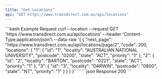 ```yaml
---
title: "Get Locations"
api: "GET https://www.transdirect.com.au/api/locations"
---
```

<RequestExample>
```bash Example Request
curl --location --request GET 'https://www.transdirect.com.au/api/locations'
--header 'Content-Type:application/json'\
--data-raw '{
{
  "next_page": "https://www.transdirect.com.au/api/locations/page/2",
  "code": 200,
  "locations": {
    "1": {
      "id": "1",
      "locality": "AUSTRALIAN NATIONAL UNIVERSITY",
      "postcode": "0200",
      "state": "ACT",
      "priority": "1"
    },
    "2": {
      "id": "2",
      "locality": "BARTON",
      "postcode": "0221",
      "state": "ACT",
      "priority": "1"
    },
    "3": {
      "id": "3",
      "locality": "DARWIN",
      "postcode": "0800",
      "state": "NT",
      "priority": "1"
    }
  }
}
}'
``` 
</RequestExample>   
<ResponseExample>
```json Response
 200
```
</ResponseExample>